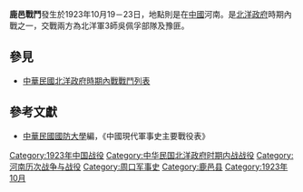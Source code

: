 {{Infobox Military Conflict|
campaign=|
image=|
caption=|
conflict=鹿邑戰鬥|
date=1923年10月19－23日|
place=[[中國|中國]]河南|
result=吳佩孚事洩未成，外號老洋人的豫匪[[張慶|張慶]]越京漢線進入魯山|
combatant1=3師吳佩孚軍及豫蘇皖魯兵|
combatant2=豫匪| 
commander1=3師吳佩孚及豫蘇皖魯兵、0、0|
commander2=張慶（老洋人）|
strength1=|
strength2=|
casualties1=|
casualties2=|
}}
'''鹿邑戰鬥'''發生於1923年10月19－23日，地點則是在[[中國|中國]]河南。是[[北洋政府|北洋政府]]時期內戰之一，交戰兩方為北洋軍3師吳佩孚部隊及豫匪。
==參見==
*[[中華民國北洋政府時期內戰戰鬥列表|中華民國北洋政府時期內戰戰鬥列表]]
==參考文獻==
*[[中華民國|中華民國]][[國防大學_(臺灣)|國防大學]]編，《中國現代軍事史主要戰役表》

[[Category:1923年中国战役|Category:1923年中国战役]]
[[Category:中华民国北洋政府时期内战战役|Category:中华民国北洋政府时期内战战役]]
[[Category:河南历次战争与战役|Category:河南历次战争与战役]]
[[Category:周口军事史|Category:周口军事史]]
[[Category:鹿邑县|Category:鹿邑县]]
[[Category:1923年10月|Category:1923年10月]]